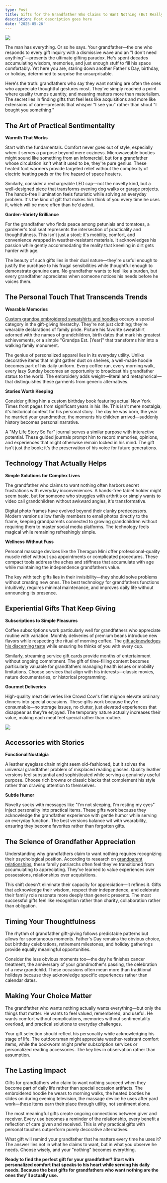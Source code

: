 ```yaml
---
type: Post
title: Gifts for the Grandfather Who Claims to Want Nothing (But Really Does)
description: Post description goes here
date: '2025-05-26'
---
```

![](/images/Gifts%20for%20the%20Grandfather%20Who%20Claims%20to%20Want%20Nothing.jpg)

The man has everything. Or so he says. Your grandfather—the one who responds to every gift inquiry with a dismissive wave and an "I don't need anything"—presents the ultimate gifting paradox. He's spent decades accumulating wisdom, memories, and just enough stuff to fill his space comfortably. Yet here you are, staring down another Father's Day, birthday, or holiday, determined to surprise the unsurprisable.

Here's the truth: grandfathers who say they want nothing are often the ones who appreciate thoughtful gestures most. They've simply reached a point where quality trumps quantity, and meaning matters more than materialism. The secret lies in finding gifts that feel less like acquisitions and more like extensions of care—presents that whisper "I see you" rather than shout "I bought you something."

## **The Art of Practical Sentimentality**

**Warmth That Works**

Start with the fundamentals. Comfort never goes out of style, especially when it serves a purpose beyond mere coziness. Microwaveable booties might sound like something from an infomercial, but for a grandfather whose circulation isn't what it used to be, they're pure genius. These heated foot warmers provide targeted relief without the complexity of electric heating pads or the fire hazard of space heaters.

Similarly, consider a rechargeable LED cap—not the novelty kind, but a well-designed piece that transforms evening dog walks or garage projects. The hands-free illumination feels futuristic while solving an everyday problem. It's the kind of gift that makes him think of you every time he uses it, which will be more often than he'd admit.

**Garden-Variety Brilliance**

For the grandfather who finds peace among petunials and tomatoes, a gardener's tool seat represents the intersection of practicality and thoughtfulness. This isn't just a stool; it's mobility, comfort, and convenience wrapped in weather-resistant materials. It acknowledges his passion while gently accommodating the reality that kneeling in dirt gets harder with age.

The beauty of such gifts lies in their dual nature—they're useful enough to justify the purchase to his frugal sensibilities while thoughtful enough to demonstrate genuine care. No grandfather wants to feel like a burden, but every grandfather appreciates when someone notices his needs before he voices them.

## **The Personal Touch That Transcends Trends**

**Wearable Memories**

[Custom grandpa embroidered sweatshirts and hoodies](https://nowzent.com/collections/grandpa-sweatshirts-hoodies) occupy a special category in the gift-giving hierarchy. They're not just clothing; they're wearable declarations of family pride. Picture his favorite sweatshirt adorned with the names of grandchildren, birth dates that mark his greatest achievements, or a simple "Grandpa Est. \[Year]" that transforms him into a walking family monument.

The genius of personalized apparel lies in its everyday utility. Unlike decorative items that might gather dust on shelves, a well-made hoodie becomes part of his daily uniform. Every coffee run, every morning walk, every lazy Sunday becomes an opportunity to broadcast his grandfather status to the world. The embroidery adds weight—literal and metaphorical—that distinguishes these garments from generic alternatives.

**Stories Worth Keeping**

Consider gifting him a custom birthday book featuring actual New York Times front pages from significant years in his life. This isn't mere nostalgia; it's historical context for his personal story. The day he was born, the year he married your grandmother, the moments his children arrived—suddenly history becomes personal narrative.

A "My Life Story So Far" journal serves a similar purpose with interactive potential. These guided journals prompt him to record memories, opinions, and experiences that might otherwise remain locked in his mind. The gift isn't just the book; it's the preservation of his voice for future generations.

## **Technology That Actually Helps**

**Simple Solutions for Complex Lives**

The grandfather who claims to want nothing often harbors secret frustrations with everyday inconveniences. A hands-free tablet holder might seem basic, but for someone who struggles with arthritis or simply wants to video call grandchildren without awkward angles, it's transformative.

Digital photo frames have evolved beyond their clunky predecessors. Modern versions allow family members to email photos directly to the frame, keeping grandparents connected to growing grandchildren without requiring them to master social media platforms. The technology feels magical while remaining refreshingly simple.

**Wellness Without Fuss**

Personal massage devices like the Theragun Mini offer professional-quality muscle relief without spa appointments or complicated procedures. These compact tools address the aches and stiffness that accumulate with age while maintaining the independence grandfathers value.

The key with tech gifts lies in their invisibility—they should solve problems without creating new ones. The best technology for grandfathers functions intuitively, requires minimal maintenance, and improves daily life without announcing its presence.

## **Experiential Gifts That Keep Giving**

**Subscriptions to Simple Pleasures**

Coffee subscriptions work particularly well for grandfathers who appreciate routine with variation. Monthly deliveries of premium beans introduce new flavors while respecting the ritual of morning coffee. The [gift acknowledges his discerning taste](https://sites.miamioh.edu/huachen-the-beat-of-life-and-work/2025/05/15-distinguished-gifts-for-the-grandfather-who-wants-for-nothing/) while ensuring he thinks of you with every cup.

Similarly, streaming service gift cards provide months of entertainment without ongoing commitment. The gift of time-filling content becomes particularly valuable for grandfathers managing health issues or mobility limitations. Choose services that align with his interests—classic movies, nature documentaries, or historical programming.

**Gourmet Deliveries**

High-quality meat deliveries like Crowd Cow's filet mignon elevate ordinary dinners into special occasions. These gifts work because they're consumable—no storage issues, no clutter, just elevated experiences that disappear as they're enjoyed. The temporary nature actually increases their value, making each meal feel special rather than routine.

![](/images/Gifts%20for%20the%20Grandfather%20Who%20Claims%20to%20Want%20Nothing%20\(2\).jpg)

## **Accessories with Stories**

**Functional Nostalgia**

A leather eyeglass chain might seem old-fashioned, but it solves the universal grandfather problem of misplaced reading glasses. Quality leather versions feel substantial and sophisticated while serving a genuinely useful purpose. Choose rich browns or classic blacks that complement his style rather than drawing attention to themselves.

**Subtle Humor**

Novelty socks with messages like "I'm not sleeping, I'm resting my eyes" inject personality into practical items. These gifts work because they acknowledge the grandfather experience with gentle humor while serving an everyday function. The best versions balance wit with wearability, ensuring they become favorites rather than forgotten gifts.

## **The Science of Grandfather Appreciation**

Understanding why grandfathers claim to want nothing requires recognizing their psychological position. According to research on [grandparent relationships](https://en.wikipedia.org/wiki/Grandparent), these family patriarchs often feel they've transitioned from accumulating to appreciating. They've learned to value experiences over possessions, relationships over acquisitions.

This shift doesn't eliminate their capacity for appreciation—it refines it. Gifts that acknowledge their wisdom, respect their independence, and celebrate their family role resonate more deeply than generic presents. The most successful gifts feel like recognition rather than charity, collaboration rather than obligation.

## **Timing Your Thoughtfulness**

The rhythm of grandfather gift-giving follows predictable patterns but allows for spontaneous moments. Father's Day remains the obvious choice, but birthday celebrations, retirement milestones, and holiday gatherings provide equally meaningful opportunities.

Consider the less obvious moments too—the day he finishes cancer treatment, the anniversary of your grandmother's passing, the celebration of a new grandchild. These occasions often mean more than traditional holidays because they acknowledge specific experiences rather than calendar dates.

## **Making Your Choice Matter**

The grandfather who wants nothing actually wants everything—but only the things that matter. He wants to feel valued, remembered, and useful. He wants comfort without complications, memories without sentimentality overload, and practical solutions to everyday challenges.

Your gift selection should reflect his personality while acknowledging his stage of life. The outdoorsman might appreciate weather-resistant comfort items, while the bookworm might prefer subscription services or personalized reading accessories. The key lies in observation rather than assumption.

## **The Lasting Impact**

Gifts for grandfathers who claim to want nothing succeed when they become part of daily life rather than special occasion artifacts. The embroidered hoodie he wears to morning walks, the heated booties he slides on during evening television, the massage device he uses after yard work—these items earn their place through utility, not sentiment alone.

The most meaningful gifts create ongoing connections between giver and receiver. Every use becomes a reminder of the relationship, every benefit a reflection of care given and received. This is why practical gifts with personal touches outperform purely decorative alternatives.

What gift will remind your grandfather that he matters every time he uses it? The answer lies not in what he claims to want, but in what you observe he needs. Choose wisely, and your "nothing" becomes everything.

**Ready to find the perfect gift for your grandfather? Start with personalized comfort that speaks to his heart while serving his daily needs. Because the best gifts for grandfathers who want nothing are the ones they'll actually use.**
